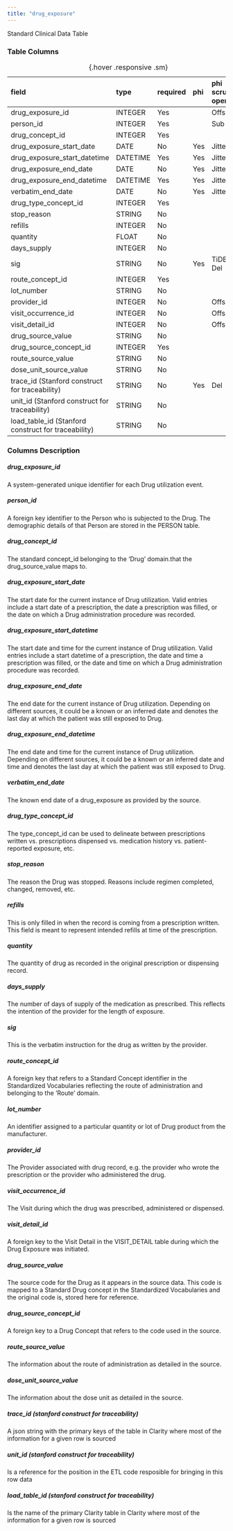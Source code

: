 ```yaml
---
title: "drug_exposure"
---
```


Standard Clinical Data Table

### Table Columns

| field                                               | type     | required   | phi   | phi scrubbing operation   |
|:----------------------------------------------------|:---------|:-----------|:------|:--------------------------|
| drug_exposure_id                                    | INTEGER  | Yes        |       | Offset                    |
| person_id                                           | INTEGER  | Yes        |       | Sub                       |
| drug_concept_id                                     | INTEGER  | Yes        |       |                        |
| drug_exposure_start_date                            | DATE     | No         | Yes   | Jitter                    |
| drug_exposure_start_datetime                        | DATETIME | Yes        | Yes   | Jitter                    |
| drug_exposure_end_date                              | DATE     | No         | Yes   | Jitter                    |
| drug_exposure_end_datetime                          | DATETIME | Yes        | Yes   | Jitter                    |
| verbatim_end_date                                   | DATE     | No         | Yes   | Jitter                    |
| drug_type_concept_id                                | INTEGER  | Yes        |       |                        |
| stop_reason                                         | STRING   | No         |       |                        |
| refills                                             | INTEGER  | No         |       |                        |
| quantity                                            | FLOAT    | No         |       |                        |
| days_supply                                         | INTEGER  | No         |       |                        |
| sig                                                 | STRING   | No         | Yes   | TiDE or Del               |
| route_concept_id                                    | INTEGER  | Yes        |       |                        |
| lot_number                                          | STRING   | No         |       |                        |
| provider_id                                         | INTEGER  | No         |       | Offset                    |
| visit_occurrence_id                                 | INTEGER  | No         |       | Offset                    |
| visit_detail_id                                     | INTEGER  | No         |       | Offset                    |
| drug_source_value                                   | STRING   | No         |       |                        |
| drug_source_concept_id                              | INTEGER  | Yes        |       |                        |
| route_source_value                                  | STRING   | No         |       |                        |
| dose_unit_source_value                              | STRING   | No         |       |                        |
| trace_id (Stanford construct for traceability)      | STRING   | No         | Yes   | Del                       |
| unit_id (Stanford construct for traceability)       | STRING   | No         |       |                        |
| load_table_id (Stanford construct for traceability) | STRING   | No         |       |                        |

:  {.hover .responsive .sm}

### Columns Description


##### drug_exposure_id

A system-generated unique identifier for each Drug utilization event.

##### person_id

A foreign key identifier to the Person who is subjected to the Drug. The demographic details of that Person are stored in the PERSON table.

##### drug_concept_id

The standard concept_id belonging to the 'Drug' domain.that the drug_source_value maps to.

##### drug_exposure_start_date

The start date for the current instance of Drug utilization. Valid entries include a start date of a prescription, the date a prescription was filled, or the date on which a Drug administration procedure was recorded.

##### drug_exposure_start_datetime

The start date and time for the current instance of Drug utilization. Valid entries include a start datetime of a prescription, the date and time a prescription was filled, or the date and time on which a Drug administration procedure was recorded.

##### drug_exposure_end_date

The end date for the current instance of Drug utilization. Depending on different sources, it could be a known or an inferred date and denotes the last day at which the patient was still exposed to Drug.

##### drug_exposure_end_datetime

The end date and time for the current instance of Drug utilization. Depending on different sources, it could be a known or an inferred date and time and denotes the last day at which the patient was still exposed to Drug.

##### verbatim_end_date

The known end date of a drug_exposure as provided by the source.

##### drug_type_concept_id

The type_concept_id can be used to delineate between prescriptions written vs. prescriptions dispensed vs. medication history vs. patient-reported exposure, etc.

##### stop_reason

The reason the Drug was stopped. Reasons include regimen completed, changed, removed, etc.

##### refills

This is only filled in when the record is coming from a prescription written. This field is meant to represent intended refills at time of the prescription.

##### quantity

The quantity of drug as recorded in the original prescription or dispensing record.

##### days_supply

The number of days of supply of the medication as prescribed. This reflects the intention of the provider for the length of exposure.

##### sig

This is the verbatim instruction for the drug as written by the provider.

##### route_concept_id

A foreign key that refers to a Standard Concept identifier in the Standardized Vocabularies reflecting the route of administration and belonging to the 'Route' domain.

##### lot_number

An identifier assigned to a particular quantity or lot of Drug product from the manufacturer.

##### provider_id

The Provider associated with drug record, e.g. the provider who wrote the prescription or the provider who administered the drug.

##### visit_occurrence_id

The Visit during which the drug was prescribed, administered or dispensed.

##### visit_detail_id

A foreign key to the Visit Detail in the VISIT_DETAIL table during which the Drug Exposure was initiated.

##### drug_source_value

The source code for the Drug as it appears in the source data. This code is mapped to a Standard Drug concept in the Standardized Vocabularies and the original code is, stored here for reference.

##### drug_source_concept_id

A foreign key to a Drug Concept that refers to the code used in the source.

##### route_source_value

The information about the route of administration as detailed in the source.

##### dose_unit_source_value

The information about the dose unit as detailed in the source.

##### trace_id (stanford construct for traceability) 

A json string with the primary keys of the table in Clarity where most of the information for a given row is sourced

##### unit_id (stanford construct for traceability) 

Is a reference for the position in the ETL code resposible for bringing in this row data

##### load_table_id (stanford construct for traceability) 

Is the name of the primary Clarity table in Clarity where most of the information for a given row is sourced
